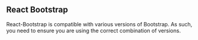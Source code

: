 ## React Bootstrap

React-Bootstrap is compatible with various versions of Bootstrap. As such, you need to ensure you are using the correct combination of versions.
